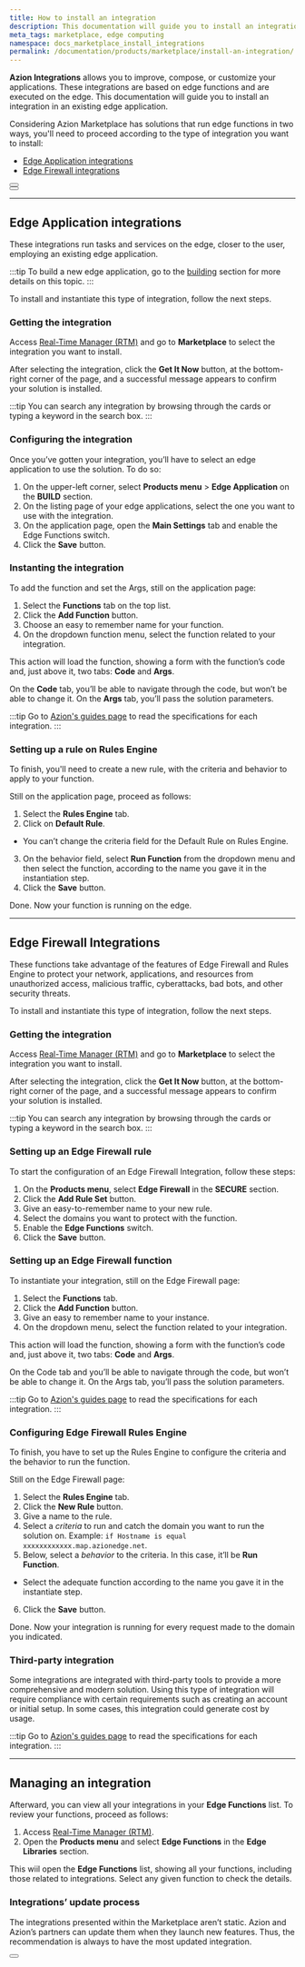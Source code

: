 ```yaml
---
title: How to install an integration
description: This documentation will guide you to install an integration in an existing edge application.
meta_tags: marketplace, edge computing
namespace: docs_marketplace_install_integrations
permalink: /documentation/products/marketplace/install-an-integration/
---
```



**Azion Integrations** allows you to improve, compose, or customize your applications. These integrations are based on edge functions and are executed on the edge. This documentation will guide you to install an integration in an existing edge application.

Considering Azion Marketplace has solutions that run edge functions in two ways, you'll need to proceed according to the type of integration you want to install:

- [Edge Application integrations](#edge-application-integrations)
- [Edge Firewall integrations](#edge-firewall-integrations)

<Button href="/en/documentation/products/marketplace/integrations/" text="go to integrations reference" variant="secondary"> 

</Button>
<br />
<Button href="/en/documentation/products/guides/#marketplace" text="Go to integrations guides" variant="secondary"> 

</Button>

---

## Edge Application integrations

These integrations run tasks and services on the edge, closer to the user, employing an existing edge application.

:::tip
To build a new edge application, go to the [building](/en/documentation/products/guides/build/build-an-application/) section for more details on this topic.
:::

To install and instantiate this type of integration, follow the next steps.

### Getting the integration

Access [Real-Time Manager (RTM)](https://manager.azion.com/) and go to **Marketplace** to select the integration you want to install.

After selecting the integration, click the **Get It Now** button, at the bottom-right corner of the page, and a successful message appears to confirm your solution is installed.

:::tip
You can search any integration by browsing through the cards or typing a keyword in the search box. 
:::

### Configuring the integration

Once you’ve gotten your integration, you’ll have to select an edge application to use the solution. To do so:

1. On the upper-left corner, select **Products menu** > **Edge Application** on the **BUILD** section.
2. On the listing page of your edge applications, select the one you want to use with the integration.
3. On the application page, open the **Main Settings** tab and enable the Edge Functions switch.
4. Click the **Save** button.

### Instanting the integration

To add the function and set the Args, still on the application page:

1. Select the **Functions** tab on the top list.
2. Click the **Add Function** button.
3. Choose an easy to remember name for your function.
4. On the dropdown function menu, select the function related to your integration.

This action will load the function, showing a form with the function’s code and, just above it, two tabs: **Code** and **Args**.

On the **Code** tab, you’ll be able to navigate through the code, but won’t be able to change it. On the **Args** tab, you’ll pass the solution parameters.

:::tip
Go to [Azion's guides page](/en/documentation/products/guides/#marketplace) to read the specifications for each integration.
:::

### Setting up a rule on Rules Engine

To finish, you'll need to create a new rule, with the criteria and behavior to apply to your function.

Still on the application page, proceed as follows:

1. Select the **Rules Engine** tab.
2. Click on **Default Rule**.
- You can’t change the criteria field for the Default Rule on Rules Engine.
3. On the behavior field, select **Run Function** from the dropdown menu and then select the function, according to the name you gave it in the instantiation step.
4. Click the **Save** button.

Done. Now your function is running on the edge.

---

## Edge Firewall Integrations

These functions take advantage of the features of Edge Firewall and Rules Engine to protect your network, applications, and resources from unauthorized access, malicious traffic, cyberattacks, bad bots, and other security threats.

To install and instantiate this type of integration, follow the next steps.

### Getting the integration

Access [Real-Time Manager (RTM)](https://manager.azion.com/) and go to **Marketplace** to select the integration you want to install.

After selecting the integration, click the **Get It Now** button, at the bottom-right corner of the page, and a successful message appears to confirm your solution is installed.

:::tip
You can search any integration by browsing through the cards or typing a keyword in the search box. 
:::

### Setting up an Edge Firewall rule

To start the configuration of an Edge Firewall Integration, follow these steps:

1. On the **Products menu**, select **Edge Firewall** in the **SECURE** section.
2. Click the **Add Rule Set** button.
3. Give an easy-to-remember name to your new rule.
4. Select the domains you want to protect with the function.
5. Enable the **Edge Functions** switch.
6. Click the **Save** button.

### Setting up an Edge Firewall function

To instantiate your integration, still on the Edge Firewall page:

1. Select the **Functions** tab.
2. Click the **Add Function** button.
3. Give an easy to remember name to your instance.
4. On the dropdown menu, select the function related to your integration.

This action will load the function, showing a form with the function’s code and, just above it, two tabs: **Code** and **Args**.

On the Code tab and you’ll be able to navigate through the code, but won’t be able to change it. On the Args tab, you’ll pass the solution parameters.

:::tip
Go to [Azion's guides page](/en/documentation/products/guides/#marketplace) to read the specifications for each integration.
:::

### Configuring Edge Firewall Rules Engine

To finish, you have to set up the Rules Engine to configure the criteria and the behavior to run the function.

Still on the Edge Firewall page:

1. Select the **Rules Engine** tab.
2. Click the **New Rule** button.
3. Give a name to the rule.
4. Select a *criteria* to run and catch the domain you want to run the solution on. Example: `if Hostname is equal xxxxxxxxxxxx.map.azionedge.net`.
5. Below, select a *behavior* to the criteria. In this case, it’ll be **Run Function**.
- Select the adequate function according to the name you gave it in the instantiate step.
6. Click the **Save** button.

Done. Now your integration is running for every request made to the domain you indicated.

### Third-party integration

Some integrations are integrated with third-party tools to provide a more comprehensive and modern solution. Using this type of integration will require compliance with certain requirements such as creating an account or initial setup. In some cases, this integration could generate cost by usage.

:::tip
Go to [Azion's guides page](/en/documentation/products/guides/#marketplace) to read the specifications for each integration.
:::

---

## Managing an integration

Afterward, you can view all your integrations in your **Edge Functions** list. To review your functions, proceed as follows:

1. Access [Real-Time Manager (RTM)](https://manager.azion.com/).
2. Open the **Products menu** and select **Edge Functions** in the **Edge Libraries** section.

This wiil open the **Edge Functions** list, showing all your functions, including those related to integrations. Select any given function to check the details.

### Integrations’ update process

The integrations presented within the Marketplace aren’t static. Azion and Azion’s partners can update them when they launch new features. Thus, the recommendation is always to have the most updated integration.

<Button href="/en/documentation/products/marketplace/update-an-integration/" text="Go to How to update an integration guide" variant="secondary"> 

</Button>
